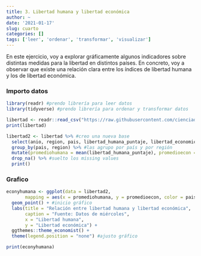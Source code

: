 ```yaml
---
title: 3. Libertad humana y libertad económica
author: ~
date: '2021-01-17'
slug: cuarto
categories: []
tags: ['leer', 'ordenar', 'transformar', 'visualizar']
---
```


En este ejercicio, voy a explorar gráficamente algunos indicadores sobre distintas medidas para la libertad en distintos países. En concreto, voy a observar que existe una relación clara entre los índices de libertad humana y los de libertad económica.

### Importo datos

```r

library(readr) #prendo librería para leer datos
library(tidyverse) #prendo librería para ordenar y transformar datos

libertad <- readr::read_csv("https://raw.githubusercontent.com/cienciadedatos/datos-de-miercoles/master/datos/2019/2019-08-14/libertad.csv") #importo datos
print(libertad)

libertad2 <- libertad %>% #creo una nueva base
  select(anio, region, pais, libertad_humana_puntaje, libertad_economica_puntaje) %>% #elijo las variables que me interesan
  group_by(pais, region) %>% #las agrupo por país y por región
  mutate(promediohumana = mean(libertad_humana_puntaje), promedioecon = mean(libertad_economica_puntaje)) %>% #calculo promedios para cada país
  drop_na() %>% #suelto los missing values
  print()
```

### Grafico

```r
econyhumana <- ggplot(data = libertad2,
       mapping = aes(x = promediohumana, y = promedioecon, color = pais)) +
  geom_point() + #inicio gráfico
  labs(title = "Relación entre libertad humana y libertad económica",
       caption = "Fuente: Datos de miércoles",
       x = "Libertad humana",
       y = "Libertad económica") +
  ggthemes::theme_economist() +
  theme(legend.position = "none") #ajusto gráfico

print(econyhumana)

```
